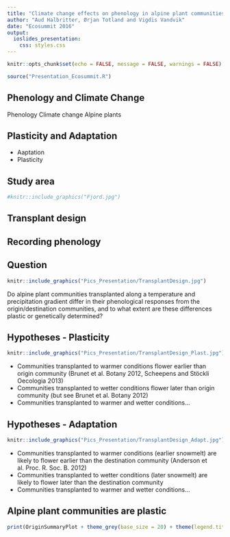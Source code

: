 ```yaml
---
title: "Climate change effects on phenology in alpine plant communities"
author: "Aud Halbritter, Ørjan Totland and Vigdis Vandvik"
date: "Ecosummit 2016"
output:
  ioslides_presentation:
    css: styles.css
---
```

```r
knitr::opts_chunk$set(echo = FALSE, message = FALSE, warnings = FALSE)

```



```r
source("Presentation_Ecosummit.R")

```

## Phenology and Climate Change




Phenology
Climate change
Alpine plants


## Plasticity and Adaptation

- Aaptation
- Plasticity

## Study area
```r
#knitr::include_graphics("Fjord.jpg")
```

## Transplant design

## Recording phenology

## Question{.columns-2}


```r
knitr::include_graphics("Pics_Presentation/TransplantDesign.jpg")
```

Do alpine plant communities transplanted along a temperature and precipitation gradient differ in their phenological responses from the origin/destination communities, and to what extent are these differences plastic or genetically determined?

## Hypotheses - Plasticity{.columns-2}


```r
knitr::include_graphics("Pics_Presentation/TransplantDesign_Plast.jpg")
```

- Communities transplanted to warmer conditions flower earlier than origin community (Brunet et al. Botany 2012, Scheepens and Stöckli Oecologia 2013)
- Communities transplanted to wetter conditions flower later than origin community (but see Brunet et al. Botany 2012)
- Communities transplanted to warmer and wetter conditions…

## Hypotheses - Adaptation{.columns-2}

```r
knitr::include_graphics("Pics_Presentation/TransplantDesign_Adapt.jpg")
```

- Communities transplanted to warmer conditions (earlier snowmelt) are likely to flower earlier than the destination community (Anderson et al. Proc. R. Soc. B. 2012)
- Communities transplanted to wetter conditions (later snowmelt) are likely to flower later than the destination community
- Communities transplanted to warmer and wetter conditions…


## Alpine plant communities are plastic

```r

print(OriginSummaryPlot + theme_grey(base_size = 20) + theme(legend.title=element_blank()))

```

